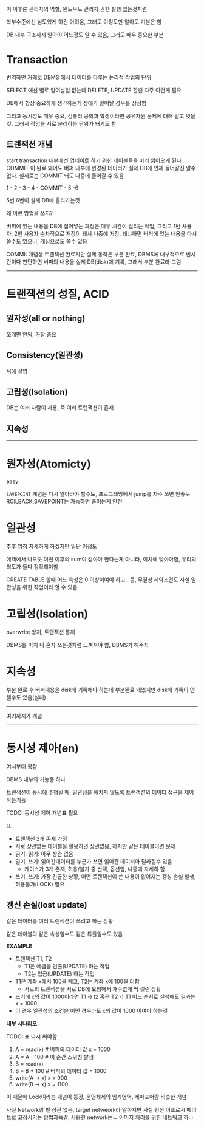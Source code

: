 이 이후론 관리자의 역할, 윈도우도 관리자 권한 실행 있는것처럼

학부수준에선 심도있게 하긴 어려움, 그래도 이정도만 알아도 기본은 함

DB 내부 구조까지 알아야 어느정도 알 수 있음, 그래도 매우 중요한 부분

# Transaction
번역하면 거래로 DBMS 에서 데이터를 다루는 논리적 작업의 단위

SELECT 에선 별로 일어날일 없는데 DELETE, UPDATE 할땐 자주 이런게 필요

DB에서 항상 중요하게 생각하는게 장애가 일어날 경우를 상정함

그리고 동시성도 매우 중요, 컴퓨터 공학과 학생이라면 공유자원 문제에 대해 알고 잇을 것, 그래서 작업을 서로 분리하는 단위가 돼기도 함

## 트랜잭션 개념

start transaction 내부에선 업데이트 하기 위한 테이블들을 미리 읽어오게 된다. COMMIT 이 완료 돼어도 버퍼 내부에 변경된 데이터가 실제 DB에 언제 들어갈진 알수 없다. 실제로는 COMMIT 돼도 나중에 들어갈 수 있음

1 - 2 - 3 - 4 - COMMIT - 5 -6

5번 6번이 실제 DB에 올라가는것

왜 이런 방법을 쓰지?

버퍼에 있는 내용을 DB에 집어넣는 과정은 매우 시간이 걸리는 작업, 그리고 1번 사용자, 2번 사용자 순차적으로 저장이 돼서 나중에 저장, 왜냐하면 버퍼에 있는 내용을 다시 쓸수도 있으니, 캐싱으로도 쓸수 있음

COMMI: 개념상 트랜잭션 완료지만 실제 동작은 부분 완료, DBMS에 내부적으로 빈시간이다 판단하면 버퍼의 내용을 실제 DB(disk)에 기록, 그래서 부분 완료라 그럼


***

# 트랜잭션의 성질, ACID

## 원자성(all or nothing)
쪼개면 안됨, 가장 중요

## Consistency(일관성)
뒤에 설명

## 고립성(Isolation)
DB는 여러 사람이 사용, 즉 여러 트랜잭션이 존재

## 지속성

***

# 원자성(Atomicty)
easy

`SAVEPOINT` 개념은 다시 알아바야 할수도, 프로그래밍에서 jump를 자주 쓰면 안좋듯 ROlLBACK,SAVEPOINT는  가능하면 줄이는게 안전

# 일관성
추후 엄청 자세하게 하겠지만 일단 이정도

예제에서 나오듯 이전 이후의 sum이 같아야 한다는게 아니라, 이치에 맞아야함, 우리의 의도가 둘다 정확해야함

CREATE TABLE 할때 어느 속성은 0 이상이여야 하고.. 등, 무결성 제약조건도 사실 일관성을 위한 작업이라 할 수 있음

# 고립성(Isolation)
overwrite 방지, 트랜잭션 통제

DBMS를 마치 나 혼자 쓰는것처럼 느껴져야 함, DBMS가 해주지

# 지속성
부분 완료 후 버퍼내용을 disk에 기록해야 하는데 부분완료 돼었지만 disk에 기록이 안됄수도 있음(실패)

***

여기까지가 개념

***

# 동시성 제아(en)
여서부터 복잡

DBMS 내부의 기능중 하나

트랜잭션이 동시에 수행될 때, 일관성을 해치지 않도록 트랜잭션의 데이터 접근을 제어하는기능

TODO: 동시성 제어 개념표 필요

표
* 트랜잭션 2개 존재 가정
* 서로 상관없는 테이블을 활용하면 상관없음, 하지만 같은 테이블이면 문제
* 읽기, 읽기: 아무 상관 없음
* 일기, 쓰기: 읽어간데이터를 누군가 쓰면 읽어간 데이터아 달라질수 있음
  * 케이스가 3개 존재, 허용/불가 중 선택, 옵션임, 나중에 자세히 함
* 쓰기, 쓰기: 가장 긴급한 상황, 어떤 트랜잭션이 쓴 내용이 없어지는 갱싱 손실 발생, 허용불가(LOCK) 필요

## 갱신 손실(lost update)
같은 데이터를 여러 트랜잭션이 쓰려고 하는 상황

같은 테이블의 같은 속성일수도 같은 튜플일수도 있음

**EXAMPLE**
* 트랜잭션 T1, T2
  * T1은 예금을 인출(UPDATE) 하는 작업
  * T2는 입금(UPDATE) 하는 작업
* T1은 계좌 x에서 100을 빼고, T2는 계좌 x에 100을 더함
  * 서로의 트랜잭션을 서로 DB에 요청해서 재수없게 딱 걸린 상황
* 초기에 x의 값이 1000이라면 T1 -) t2 혹은 T2 -) T1 어느 순서로 실행해도  결과는 x = 1000
* 이 경우 일관성의 조건은 어떤 경우라도 x의 값이 1000 이여야 하는것

**내부 시나리오**

TODO: 표 다시 써야함

1. A = read(x) # 버퍼의 데이터 값 x = 1000
2. A = A - 100 # 이 순간 스위칭 발생
  1. B = read(x)
  2. B = B + 100 # 버퍼의 데이터 값 = 1000
3. write(A -> x) x = 900
  3. write(B -> x) x = 1100

이 때문에 Lock이라는 개념이 등장, 운영체제의 임계영역, 세마포어랑 비슷한 개념

사실 Network랑 별 상관 없음, target netweork라 말하지만 사실 펑션 어프로시 메이트로 고정시키는 방법과똑같, 사용한 network는ㄴ 이미지 처리를 위한 네트워크 하나